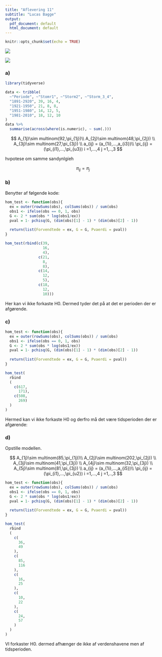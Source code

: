```yaml
---
title: "Aflevering 11"
subtitle: "Lucas Bagge"
output:
  pdf_document: default
  html_document: default
---
```


```r
knitr::opts_chunk$set(echo = TRUE)
```

![](ms-alf11-1.png)





![](ms-alf11-2.png)

### a)

```r
library(tidyverse)

data <- tribble(
  ~"Periode", ~"Stomr1", ~"Storm2", ~"Storm_3_4",
  "1891-2920", 39, 16, 4,
  "1921-1950", 21, 8, 8,
  "1951-1980", 14, 12, 5,
  "1981-2010", 18, 12, 10
)
data %>% 
  summarise(across(where(is.numeric), ~ sum(.)))
```


$$
A_{1j}\sim multinom(92,\pi_{1j})\\
A_{2j}\sim multinom(48,\pi_{2j}) \\
A_{3j}\sim multinom(27,\pi_{3j}) \\
a_{ij} = (a_{1i},...,a_{i3})\\
\pi_{ij} = (\pi_{i1},...,\pi_{u3})
i =1,...,4
j =1,..,3
$$

hvpotese om samme sandynlgíeh

$$
\pi_{ij}=\pi_j
$$



### b)

Benytter af følgende kode:

```r
hom_test <- function(obs){
  ex = outer(rowSums(obs), colSums(obs)) / sum(obs)
  obs1 <- ifelse(obs == 0, 1, obs)
  G <- 2 * sum(obs * log(obs1/ex))
  pval = 1- pchisq(G, (dim(obs)[1] - 1) * (dim(obs)[2] - 1))
  
  return(list(Forvendtede = ex, G = G, Pvaerdi = pval))
}

hom_test(rbind(c(39,
                 16,
                 4),
               c(21, 
                 8,
                 8),
               c(14, 
                 12,
                 5),
               c(18, 
                 12,
                 10)))
```


Her kan vi ikke forkaste H0. 
Dermed tyder det på at det er perioden der er afgørende.

### c)

```r
hom_test <- function(obs){
  ex = outer(rowSums(obs), colSums(obs)) / sum(obs)
  obs1 <- ifelse(obs == 0, 1, obs)
  G <- 2 * sum(obs * log(obs1/ex))
  pval = 1- pchisq(G, (dim(obs)[1] - 1) * (dim(obs)[2] - 1))
  
  return(list(Forvendtede = ex, G = G, Pvaerdi = pval))
}

hom_test(
  rbind
  (
    c(617,
      171),
    c(508, 
      269)
  )
)
```

Hermed kan vi ikke forkaste H0 og derfro må det være tidsperioden der er afgørende:

### d) 

Opstille modellen. 


$$
A_{1j}\sim multinom(85,\pi_{1j})\\
A_{2j}\sim multinom(202,\pi_{2j}) \\
A_{3j}\sim multinom(41,\pi_{3j}) \\
A_{4j}\sim multinom(32,\pi_{3j}) \\
A_{5j}\sim multinom(81,\pi_{3j}) \\
a_{ij} = (a_{1i},...,a_{i5})\\
\pi_{ij} = (\pi_{i1},...,\pi_{u2})
i =1,...,4
j =1,..,3
$$
```r
hom_test <- function(obs){
  ex = outer(rowSums(obs), colSums(obs)) / sum(obs)
  obs1 <- ifelse(obs == 0, 1, obs)
  G <- 2 * sum(obs * log(obs1/ex))
  pval = 1- pchisq(G, (dim(obs)[1] - 1) * (dim(obs)[2] - 1))
  
  return(list(Forvendtede = ex, G = G, Pvaerdi = pval))
}

hom_test(
  rbind
  (
    c(
      36,
      49
    ),
    c(
      85, 
      116
    ),
    c(
      16, 
      25
    ),
    c(
      10, 
      22
    ),
    c(
      24, 
      57
    )
  )
)
```

VI forkaster H0. dermed afhænger de ikke af verdenshavene men af tidsperioden.